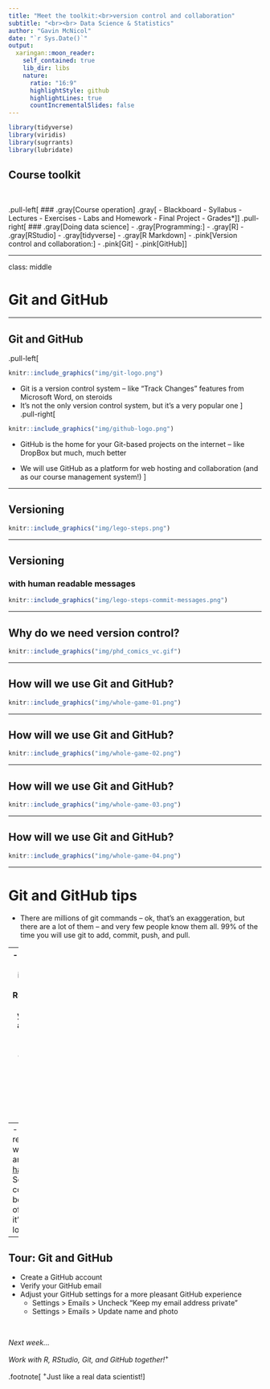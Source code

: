 ```yaml
---
title: "Meet the toolkit:<br>version control and collaboration"
subtitle: "<br><br> Data Science & Statistics"
author: "Gavin McNicol"
date: "`r Sys.Date()`"
output:
  xaringan::moon_reader:
    self_contained: true
    lib_dir: libs
    nature:
      ratio: "16:9"
      highlightStyle: github
      highlightLines: true
      countIncrementalSlides: false
---
```


```r
library(tidyverse)
library(viridis)
library(sugrrants)
library(lubridate)
```

## Course toolkit

<br>

.pull-left[
### .gray[Course operation]
.gray[
- Blackboard
  - Syllabus
  - Lectures
  - Exercises
  - Labs and Homework
  - Final Project
  - Grades*
]
]
.pull-right[
### .gray[Doing data science]
- .gray[Programming:]
  - .gray[R]
  - .gray[RStudio]
  - .gray[tidyverse]
  - .gray[R Markdown]
- .pink[Version control and collaboration:]
  - .pink[Git]
  - .pink[GitHub]
]

---

class: middle

# Git and GitHub

---

## Git and GitHub

.pull-left[
```r
knitr::include_graphics("img/git-logo.png")
```
- Git is a version control system -- like “Track Changes” features from Microsoft Word, on steroids
- It's not the only version control system, but it's a very popular one
]
.pull-right[
```r
knitr::include_graphics("img/github-logo.png")
```
- GitHub is the home for your Git-based projects on the internet -- like DropBox but much, much better

- We will use GitHub as a platform for web hosting and collaboration (and as our course management system!)
]

---

## Versioning

```r
knitr::include_graphics("img/lego-steps.png")
```

---

## Versioning 

### with human readable messages

```r
knitr::include_graphics("img/lego-steps-commit-messages.png")
```

---

## Why do we need version control?

```r
knitr::include_graphics("img/phd_comics_vc.gif")
```

---

## How will we use Git and GitHub?

```r
knitr::include_graphics("img/whole-game-01.png")
```

---

## How will we use Git and GitHub?

```r
knitr::include_graphics("img/whole-game-02.png")
```

---

## How will we use Git and GitHub?

```r
knitr::include_graphics("img/whole-game-03.png")
```

---

## How will we use Git and GitHub?

```r
knitr::include_graphics("img/whole-game-04.png")
```

---

# Git and GitHub tips

- There are millions of git commands -- ok, that's an exaggeration, but there are a lot of them -- and very few people know them all. 99% of the time you will use git to add, commit, push, and pull.

--
- We will be doing Git things and interfacing with GitHub through RStudio, but if you google for help you might come across methods for doing these things in the command line -- skip that and move on to the next resource unless you feel comfortable trying it out.

--
- There is a great resource for working with git and R: [happygitwithr.com](http://happygitwithr.com/). Some of the content in there is beyond the scope of this course, but it's a good place to look for help.

---

## Tour: Git and GitHub

- Create a GitHub account
- Verify your GitHub email
- Adjust your GitHub settings for a more pleasant GitHub experience
  - Settings > Emails > Uncheck "Keep my email address private"
  - Settings > Emails > Update name and photo

<br>

*Next week...*

*Work with R, RStudio, Git, and GitHub together!*<sup>+</sup>

.footnote[
<sup>+</sup>Just like a real data scientist!
]
